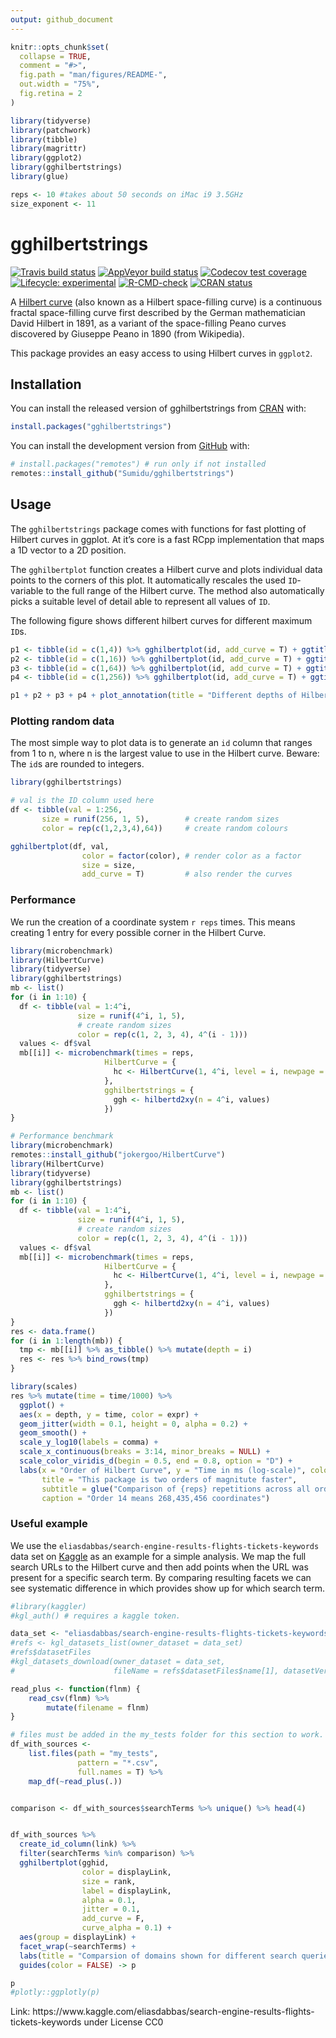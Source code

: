 ```yaml
---
output: github_document
---
```


<!-- README.md is generated from README.Rmd. Please edit that file -->

```r
knitr::opts_chunk$set(
  collapse = TRUE,
  comment = "#>",
  fig.path = "man/figures/README-",
  out.width = "75%",
  fig.retina = 2
)

library(tidyverse)
library(patchwork)
library(tibble)
library(magrittr)
library(ggplot2)
library(gghilbertstrings)
library(glue)

reps <- 10 #takes about 50 seconds on iMac i9 3.5GHz
size_exponent <- 11
```

# gghilbertstrings

<!-- badges: start -->
[![Travis build status](https://travis-ci.com/Sumidu/gghilbertstrings.svg?branch=master)](https://travis-ci.com/Sumidu/gghilbertstrings)
[![AppVeyor build status](https://ci.appveyor.com/api/projects/status/github/Sumidu/gghilbertstrings?branch=master&svg=true)](https://ci.appveyor.com/project/Sumidu/gghilbertstrings)
[![Codecov test coverage](https://codecov.io/gh/Sumidu/gghilbertstrings/branch/master/graph/badge.svg)](https://codecov.io/gh/Sumidu/gghilbertstrings?branch=master)
[![Lifecycle: experimental](https://img.shields.io/badge/lifecycle-experimental-orange.svg)](https://lifecycle.r-lib.org/articles/stages.html)
[![R-CMD-check](https://github.com/Sumidu/gghilbertstrings/workflows/R-CMD-check/badge.svg)](https://github.com/Sumidu/gghilbertstrings/actions)
[![CRAN status](https://www.r-pkg.org/badges/version/gghilbertstrings)](https://CRAN.R-project.org/package=gghilbertstrings)
<!-- badges: end -->

A [Hilbert curve](https://en.wikipedia.org/wiki/Hilbert_curve) (also known as a Hilbert space-filling curve) is a continuous fractal space-filling curve first described by the German mathematician David Hilbert in 1891, as a variant of the space-filling Peano curves discovered by Giuseppe Peano in 1890 (from Wikipedia).

This package provides an easy access to using Hilbert curves in `ggplot2`. 

## Installation


You can install the released version of gghilbertstrings from [CRAN](https://CRAN.R-project.org) with:

``` r
install.packages("gghilbertstrings")
```

You can install the development version from [GitHub](https://github.com/) with:

``` r
# install.packages("remotes") # run only if not installed
remotes::install_github("Sumidu/gghilbertstrings")
```
## Usage

The `gghilbertstrings` package comes with functions for fast plotting of Hilbert curves in ggplot. At it's core is a fast RCpp implementation that maps a 1D vector to a 2D position.

The `gghilbertplot` function creates a Hilbert curve and plots individual data points to the corners of this plot. It automatically rescales the used `ID`-variable to the full range of the Hilbert curve. The method also automatically picks a suitable level of detail able to represent all values of `ID`.

The following figure shows different hilbert curves for different maximum `ID`s.
```r
p1 <- tibble(id = c(1,4)) %>% gghilbertplot(id, add_curve = T) + ggtitle("n = 4") +  theme_void()
p2 <- tibble(id = c(1,16)) %>% gghilbertplot(id, add_curve = T) + ggtitle("n = 16")  + theme_void()
p3 <- tibble(id = c(1,64)) %>% gghilbertplot(id, add_curve = T) + ggtitle("n = 64")  + theme_void()
p4 <- tibble(id = c(1,256)) %>% gghilbertplot(id, add_curve = T) + ggtitle("n = 256")  + theme_void()

p1 + p2 + p3 + p4 + plot_annotation(title = "Different depths of Hilbert curves")
```


### Plotting random data

The most simple way to plot data is to generate an `id` column that ranges from 1 to n, where n is the largest value to use in the Hilbert curve. Beware: The `id`s are rounded to integers.

```r
library(gghilbertstrings)

# val is the ID column used here
df <- tibble(val = 1:256, 
       size = runif(256, 1, 5),        # create random sizes 
       color = rep(c(1,2,3,4),64))     # create random colours

gghilbertplot(df, val, 
                color = factor(color), # render color as a factor
                size = size, 
                add_curve = T)         # also render the curves
```


### Performance
We run the creation of a coordinate system `r reps` times. This means creating 1 entry for every possible corner in the Hilbert Curve.


```r 
library(microbenchmark)
library(HilbertCurve)
library(tidyverse)
library(gghilbertstrings)
mb <- list()
for (i in 1:10) {
  df <- tibble(val = 1:4^i,
               size = runif(4^i, 1, 5),
               # create random sizes
               color = rep(c(1, 2, 3, 4), 4^(i - 1)))
  values <- df$val
  mb[[i]] <- microbenchmark(times = reps,
                     HilbertCurve = {
                       hc <- HilbertCurve(1, 4^i, level = i, newpage = FALSE)
                     },
                     gghilbertstrings = {
                       ggh <- hilbertd2xy(n = 4^i, values)
                     })
}
```



```r

# Performance benchmark
library(microbenchmark)
remotes::install_github("jokergoo/HilbertCurve")
library(HilbertCurve)
library(tidyverse)
library(gghilbertstrings)
mb <- list()
for (i in 1:10) {
  df <- tibble(val = 1:4^i,
               size = runif(4^i, 1, 5),
               # create random sizes
               color = rep(c(1, 2, 3, 4), 4^(i - 1)))
  values <- df$val
  mb[[i]] <- microbenchmark(times = reps,
                     HilbertCurve = {
                       hc <- HilbertCurve(1, 4^i, level = i, newpage = FALSE)
                     },
                     gghilbertstrings = {
                       ggh <- hilbertd2xy(n = 4^i, values)
                     })
}
res <- data.frame()
for (i in 1:length(mb)) {
  tmp <- mb[[i]] %>% as_tibble() %>% mutate(depth = i)  
  res <- res %>% bind_rows(tmp)
}

```

```r
library(scales)
res %>% mutate(time = time/1000) %>% 
  ggplot() + 
  aes(x = depth, y = time, color = expr) + 
  geom_jitter(width = 0.1, height = 0, alpha = 0.2) +
  geom_smooth() + 
  scale_y_log10(labels = comma) +
  scale_x_continuous(breaks = 3:14, minor_breaks = NULL) +
  scale_color_viridis_d(begin = 0.5, end = 0.8, option = "D") +
  labs(x = "Order of Hilbert Curve", y = "Time in ms (log-scale)", color = "Package",
       title = "This package is two orders of magnitute faster",
       subtitle = glue("Comparison of {reps} repetitions across all orders."),
       caption = "Order 14 means 268,435,456 coordinates")
```



### Useful example

We use the `eliasdabbas/search-engine-results-flights-tickets-keywords` data set on [Kaggle](https://www.kaggle.com/eliasdabbas/search-engine-results-flights-tickets-keywords) as an example for a simple analysis. We map the full search URLs to the Hilbert curve and then add points when the URL was present for a specific search term. By comparing resulting facets we can see systematic difference in which provides show up for which search term.

```r
#library(kaggler)
#kgl_auth() # requires a kaggle token.

data_set <- "eliasdabbas/search-engine-results-flights-tickets-keywords"
#refs <- kgl_datasets_list(owner_dataset = data_set)
#refs$datasetFiles
#kgl_datasets_download(owner_dataset = data_set, 
#                      fileName = refs$datasetFiles$name[1], datasetVersionNumber = 14)

read_plus <- function(flnm) {
    read_csv(flnm) %>% 
        mutate(filename = flnm)
}

# files must be added in the my_tests folder for this section to work.
df_with_sources <-
    list.files(path = "my_tests", 
               pattern = "*.csv", 
               full.names = T) %>% 
    map_df(~read_plus(.))


comparison <- df_with_sources$searchTerms %>% unique() %>% head(4)


df_with_sources %>%
  create_id_column(link) %>% 
  filter(searchTerms %in% comparison) %>% 
  gghilbertplot(gghid, 
                color = displayLink, 
                size = rank,
                label = displayLink,
                alpha = 0.1,
                jitter = 0.1,
                add_curve = F,
                curve_alpha = 0.1) +
  aes(group = displayLink) +
  facet_wrap(~searchTerms) +
  labs(title = "Comparsion of domains shown for different search queries") +
  guides(color = FALSE) -> p

p
#plotly::ggplotly(p)
```

Link: https://www.kaggle.com/eliasdabbas/search-engine-results-flights-tickets-keywords under License CC0

